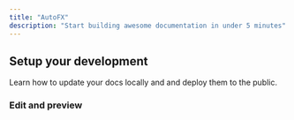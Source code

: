 ```yaml
---
title: "AutoFX"
description: "Start building awesome documentation in under 5 minutes"
---
```


## Setup your development

Learn how to update your docs locally and and deploy them to the public.

### Edit and preview
